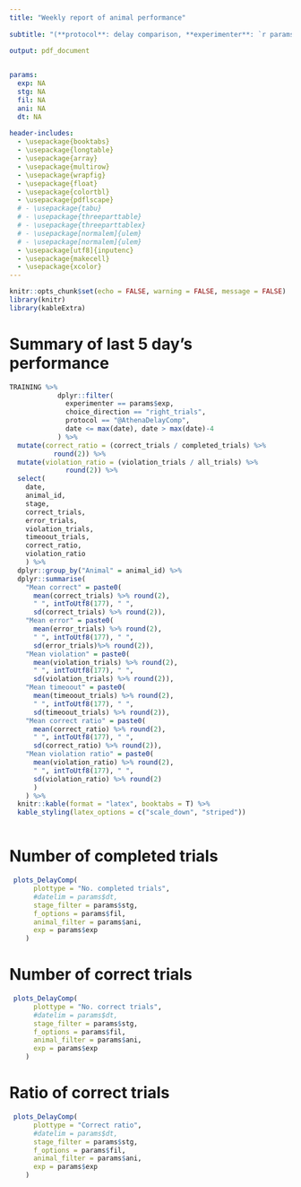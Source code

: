 ```yaml
---
title: "Weekly report of animal performance" 
  
subtitle: "(**protocol**: delay comparison, **experimenter**: `r params$exp`)"
 
output: pdf_document


params:
  exp: NA
  stg: NA
  fil: NA
  ani: NA
  dt: NA
  
header-includes:
  - \usepackage{booktabs}
  - \usepackage{longtable}
  - \usepackage{array}
  - \usepackage{multirow}
  - \usepackage{wrapfig}
  - \usepackage{float}
  - \usepackage{colortbl}
  - \usepackage{pdflscape}
  # - \usepackage{tabu}
  # - \usepackage{threeparttable}
  # - \usepackage{threeparttablex}
  # - \usepackage[normalem]{ulem}
  # - \usepackage[normalem]{ulem}
  - \usepackage[utf8]{inputenc}
  - \usepackage{makecell}
  - \usepackage{xcolor}
---
```


```r
knitr::opts_chunk$set(echo = FALSE, warning = FALSE, message = FALSE)
library(knitr)
library(kableExtra)

```

# Summary of last 5 day's performance

```r
TRAINING %>%
            dplyr::filter(
              experimenter == params$exp,
              choice_direction == "right_trials",
              protocol == "@AthenaDelayComp",
              date <= max(date), date > max(date)-4
            ) %>%
  mutate(correct_ratio = (correct_trials / completed_trials) %>%
           round(2)) %>%
  mutate(violation_ratio = (violation_trials / all_trials) %>%
              round(2)) %>% 
  select(
    date,
    animal_id,
    stage,
    correct_trials,
    error_trials,
    violation_trials,
    timeoout_trials,
    correct_ratio,
    violation_ratio
    ) %>% 
  dplyr::group_by("Animal" = animal_id) %>% 
  dplyr::summarise(
    "Mean correct" = paste0(
      mean(correct_trials) %>% round(2),
      " ", intToUtf8(177), " ",    
      sd(correct_trials) %>% round(2)),
    "Mean error" = paste0(
      mean(error_trials) %>% round(2),
      " ", intToUtf8(177), " ",
      sd(error_trials)%>% round(2)),
    "Mean violation" = paste0(
      mean(violation_trials) %>% round(2),
      " ", intToUtf8(177), " ",
      sd(violation_trials) %>% round(2)),
    "Mean timeoout" = paste0(
      mean(timeoout_trials) %>% round(2),
      " ", intToUtf8(177), " ",
      sd(timeoout_trials) %>% round(2)),
    "Mean correct ratio" = paste0(
      mean(correct_ratio) %>% round(2),
      " ", intToUtf8(177), " ",
      sd(correct_ratio) %>% round(2)),
    "Mean violation ratio" = paste0(
      mean(violation_ratio) %>% round(2),
      " ", intToUtf8(177), " ",
      sd(violation_ratio) %>% round(2)
      )
    ) %>% 
  knitr::kable(format = "latex", booktabs = T) %>% 
  kable_styling(latex_options = c("scale_down", "striped"))



```




# Number of completed trials

```r
 plots_DelayComp(
      plottype = "No. completed trials",
      #datelim = params$dt,
      stage_filter = params$stg,
      f_options = params$fil,
      animal_filter = params$ani,
      exp = params$exp
    )
```


# Number of correct trials
```r
 plots_DelayComp(
      plottype = "No. correct trials",
      #datelim = params$dt,
      stage_filter = params$stg,
      f_options = params$fil,
      animal_filter = params$ani,
      exp = params$exp
    )
```


# Ratio of correct trials

```r
 plots_DelayComp(
      plottype = "Correct ratio",
      #datelim = params$dt,
      stage_filter = params$stg,
      f_options = params$fil,
      animal_filter = params$ani,
      exp = params$exp
    )
```
